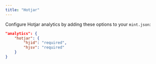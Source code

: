 ```yaml
---
title: "Hotjar"
---
```


Configure Hotjar analytics by adding these options to your `mint.json`:

```json Analytics options in mint.json
"analytics": {
    "hotjar": {
        "hjid": "required",
        "hjsv": "required"
    }
}
```